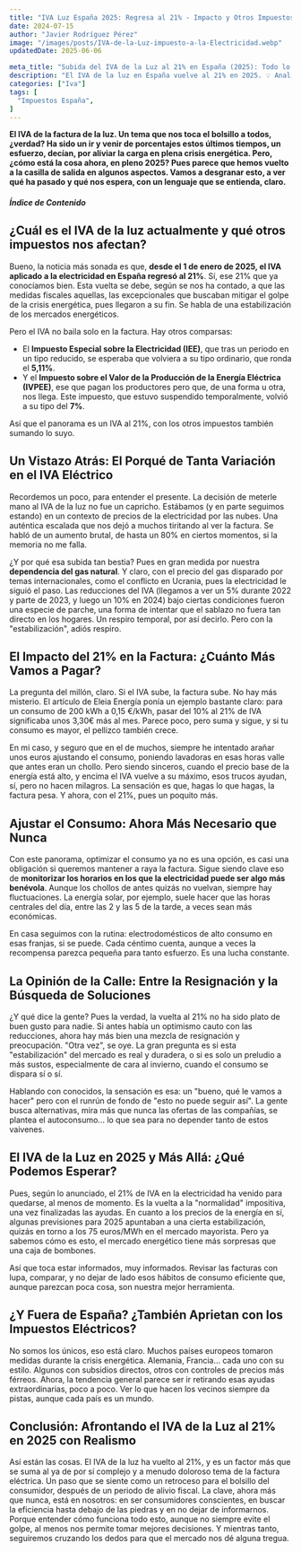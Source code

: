 ```yaml
---
title: "IVA Luz España 2025: Regresa al 21% - Impacto y Otros Impuestos"
date: 2024-07-15
author: "Javier Rodríguez Pérez"
image: "/images/posts/IVA-de-la-Luz-impuesto-a-la-Electricidad.webp"
updatedDate: 2025-06-06

meta_title: "Subida del IVA de la Luz al 21% en España (2025): Todo lo que Debes Saber"
description: "El IVA de la luz en España vuelve al 21% en 2025. 💡 Analizamos cómo afecta tu factura, los otros impuestos eléctricos (IEE, IVPEE) y qué puedes hacer."
categories: ["Iva"]
tags: [
  "Impuestos España",
]
---
```



**El IVA de la factura de la luz. Un tema que nos toca el bolsillo a todos, ¿verdad? Ha sido un ir y venir de porcentajes estos últimos tiempos, un esfuerzo, decían, por aliviar la carga en plena crisis energética. Pero, ¿cómo está la cosa ahora, en pleno 2025? Pues parece que hemos vuelto a la casilla de salida en algunos aspectos. Vamos a desgranar esto, a ver qué ha pasado y qué nos espera, con un lenguaje que se entienda, claro.**

##### Índice de Contenido

## ¿Cuál es el IVA de la luz actualmente y qué otros impuestos nos afectan?

Bueno, la noticia más sonada es que, **desde el 1 de enero de 2025, el IVA aplicado a la electricidad en España regresó al 21%**. Sí, ese 21% que ya conocíamos bien. Esta vuelta se debe, según se nos ha contado, a que las medidas fiscales aquellas, las excepcionales que buscaban mitigar el golpe de la crisis energética, pues llegaron a su fin. Se habla de una estabilización de los mercados energéticos.

Pero el IVA no baila solo en la factura. Hay otros comparsas:

*   El **Impuesto Especial sobre la Electricidad (IEE)**, que tras un periodo en un tipo reducido, se esperaba que volviera a su tipo ordinario, que ronda el **5,11%**.
*   Y el **Impuesto sobre el Valor de la Producción de la Energía Eléctrica (IVPEE)**, ese que pagan los productores pero que, de una forma u otra, nos llega. Este impuesto, que estuvo suspendido temporalmente, volvió a su tipo del **7%**. 

Así que el panorama es un IVA al 21%, con los otros impuestos también sumando lo suyo.

## Un Vistazo Atrás: El Porqué de Tanta Variación en el IVA Eléctrico

Recordemos un poco, para entender el presente. La decisión de meterle mano al IVA de la luz no fue un capricho. Estábamos (y en parte seguimos estando) en un contexto de precios de la electricidad por las nubes. Una auténtica escalada que nos dejó a muchos tiritando al ver la factura. Se habló de un aumento brutal, de hasta un 80% en ciertos momentos, si la memoria no me falla.

¿Y por qué esa subida tan bestia? Pues en gran medida por nuestra **dependencia del gas natural**. Y claro, con el precio del gas disparado por temas internacionales, como el conflicto en Ucrania, pues la electricidad le siguió el paso. Las reducciones del IVA (llegamos a ver un 5% durante 2022 y parte de 2023, y luego un 10% en 2024) bajo ciertas condiciones fueron una especie de parche, una forma de intentar que el sablazo no fuera tan directo en los hogares. Un respiro temporal, por así decirlo. Pero con la "estabilización", adiós respiro.

## El Impacto del 21% en la Factura: ¿Cuánto Más Vamos a Pagar?

La pregunta del millón, claro. Si el IVA sube, la factura sube. No hay más misterio. El artículo de Eleia Energía ponía un ejemplo bastante claro: para un consumo de 200 kWh a 0,15 €/kWh, pasar del 10% al 21% de IVA significaba unos 3,30€ más al mes. Parece poco, pero suma y sigue, y si tu consumo es mayor, el pellizco también crece. 

En mi caso, y seguro que en el de muchos, siempre he intentado arañar unos euros ajustando el consumo, poniendo lavadoras en esas horas valle que antes eran un chollo. Pero siendo sinceros, cuando el precio base de la energía está alto, y encima el IVA vuelve a su máximo, esos trucos ayudan, sí, pero no hacen milagros. La sensación es que, hagas lo que hagas, la factura pesa. Y ahora, con el 21%, pues un poquito más.

## Ajustar el Consumo: Ahora Más Necesario que Nunca

Con este panorama, optimizar el consumo ya no es una opción, es casi una obligación si queremos mantener a raya la factura.
Sigue siendo clave eso de **<ExternalLink href="https://www.esios.ree.es/es/mercados-y-precios">monitorizar los horarios</ExternalLink> en los que la electricidad puede ser algo más benévola**. Aunque los chollos de antes quizás no vuelvan, siempre hay fluctuaciones. La energía solar, por ejemplo, suele hacer que las horas centrales del día, entre las 2 y las 5 de la tarde, a veces sean más económicas.

En casa seguimos con la rutina: electrodomésticos de alto consumo en esas franjas, si se puede. Cada céntimo cuenta, aunque a veces la recompensa parezca pequeña para tanto esfuerzo. Es una lucha constante.

## La Opinión de la Calle: Entre la Resignación y la Búsqueda de Soluciones

¿Y qué dice la gente? Pues la verdad, la vuelta al 21% no ha sido plato de buen gusto para nadie. Si antes había un optimismo cauto con las reducciones, ahora hay más bien una mezcla de resignación y preocupación. "Otra vez", se oye. La gran pregunta es si esta "estabilización" del mercado es real y duradera, o si es solo un preludio a más sustos, especialmente de cara al invierno, cuando el consumo se dispara sí o sí.

Hablando con conocidos, la sensación es esa: un "bueno, qué le vamos a hacer" pero con el runrún de fondo de "esto no puede seguir así". La gente busca alternativas, mira más que nunca las ofertas de las compañías, se plantea el autoconsumo... lo que sea para no depender tanto de estos vaivenes.

## El IVA de la Luz en 2025 y Más Allá: ¿Qué Podemos Esperar?

Pues, según lo anunciado, el 21% de IVA en la electricidad ha venido para quedarse, al menos de momento. Es la vuelta a la "normalidad" impositiva, una vez finalizadas las ayudas. En cuanto a los precios de la energía en sí, algunas previsiones para 2025 apuntaban a una cierta estabilización, quizás en torno a los 75 euros/MWh en el mercado mayorista. Pero ya sabemos cómo es esto, el mercado energético tiene más sorpresas que una caja de bombones.

Así que toca estar informados, muy informados. Revisar las facturas con lupa, comparar, y no dejar de lado esos hábitos de consumo eficiente que, aunque parezcan poca cosa, son nuestra mejor herramienta.

## ¿Y Fuera de España? ¿También Aprietan con los Impuestos Eléctricos?

No somos los únicos, eso está claro. Muchos países europeos tomaron medidas durante la crisis energética. Alemania, Francia... cada uno con su estilo. Algunos con subsidios directos, otros con controles de precios más férreos. Ahora, la tendencia general parece ser ir retirando esas ayudas extraordinarias, poco a poco. Ver lo que hacen los vecinos siempre da pistas, aunque cada país es un mundo.

## Conclusión: Afrontando el IVA de la Luz al 21% en 2025 con Realismo

Así están las cosas. El IVA de la luz ha vuelto al 21%, y es un factor más que se suma al ya de por sí complejo y a menudo doloroso tema de la factura eléctrica. Un paso que se siente como un retroceso para el bolsillo del consumidor, después de un periodo de alivio fiscal.
La clave, ahora más que nunca, está en nosotros: en ser consumidores conscientes, en buscar la eficiencia hasta debajo de las piedras y en no dejar de informarnos. Porque entender cómo funciona todo esto, aunque no siempre evite el golpe, al menos nos permite tomar mejores decisiones. Y mientras tanto, seguiremos cruzando los dedos para que el mercado nos dé alguna tregua.